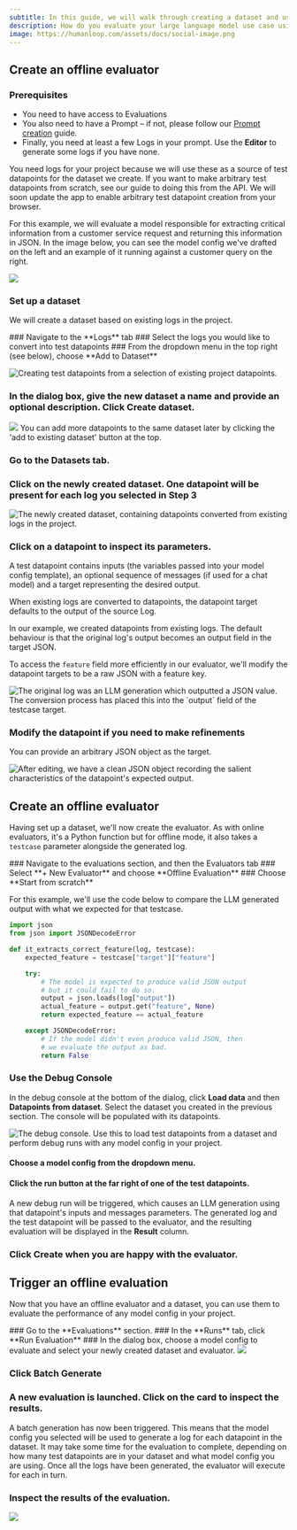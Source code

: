 ```yaml
---
subtitle: In this guide, we will walk through creating a dataset and using it to run an offline evaluation.
description: How do you evaluate your large language model use case using a dataset and an evaluator on Humanloop?
image: https://humanloop.com/assets/docs/social-image.png
---
```


<Markdown src="../../../snippets/paid-feature.mdx" />

## Create an offline evaluator

### Prerequisites

- You need to have access to Evaluations
- You also need to have a Prompt – if not, please follow our [Prompt creation](./create-prompt) guide.
- Finally, you need at least a few Logs in your prompt. Use the **Editor** to generate some logs if you have none.

<Info>
You need logs for your project because we will use these as a source of test datapoints for the dataset we create. If you want to make arbitrary test datapoints from scratch, see our guide to doing this from the API. We will soon update the app to enable arbitrary test datapoint creation from your browser.
</Info>

For this example, we will evaluate a model responsible for extracting critical information from a customer service request and returning this information in JSON. In the image below, you can see the model config we've drafted on the left and an example of it running against a customer query on the right.

<img src="../../../assets/images/c5089ee-image.png" />

### Set up a dataset

We will create a dataset based on existing logs in the project.

<Steps>
### Navigate to the **Logs** tab
### Select the logs you would like to convert into test datapoints
### From the dropdown menu in the top right (see below), choose **Add to Dataset**

<img
  src="../../../assets/images/e745699-image.png"
  alt="Creating test datapoints from a selection of existing project datapoints."
/>

### In the dialog box, give the new dataset a name and provide an optional description. Click **Create dataset**.

<img src="../../../assets/images/8e3461f-image.png" />

<Info>
You can add more datapoints to the same dataset later by clicking the 'add to existing dataset' button at the top.
</Info>

### Go to the **Datasets** tab.

### Click on the newly created dataset. One datapoint will be present for each log you selected in Step 3

<img
  src="../../../assets/images/861e590-image.png"
  alt="The newly created dataset, containing datapoints converted from existing logs in the project."
/>

### Click on a datapoint to inspect its parameters.

<Tip> 
A test datapoint contains inputs (the variables passed into your model config template), an optional sequence of messages (if used for a chat model) and a target representing the desired output.

When existing logs are converted to datapoints, the datapoint target defaults to the output of the source Log.
</Tip>

In our example, we created datapoints from existing logs. The default behaviour is that the original log's output becomes an output field in the target JSON.

To access the `feature` field more efficiently in our evaluator, we'll modify the datapoint targets to be a raw JSON with a feature key.

<img
  src="../../../assets/images/4b6494f-image.png"
  alt="The original log was an LLM generation which outputted a JSON value. The conversion process has placed this into the `output` field of the testcase target."
/>

### Modify the datapoint if you need to make refinements

You can provide an arbitrary JSON object as the target.

<img
  src="../../../assets/images/963addc-image.png"
  alt="After editing, we have a clean JSON object recording the salient characteristics of the datapoint's expected output."
/>

</Steps>

## Create an offline evaluator

Having set up a dataset, we'll now create the evaluator. As with online evaluators, it's a Python function but for offline mode, it also takes a `testcase` parameter alongside the generated log.

<Steps>
### Navigate to the evaluations section, and then the Evaluators tab
### Select **+ New Evaluator** and choose **Offline Evaluation**
### Choose **Start from scratch**

For this example, we'll use the code below to compare the LLM generated output with what we expected for that testcase.

```python Python
import json
from json import JSONDecodeError

def it_extracts_correct_feature(log, testcase):
    expected_feature = testcase["target"]["feature"]

    try:
        # The model is expected to produce valid JSON output
        # but it could fail to do so.
        output = json.loads(log["output"])
        actual_feature = output.get("feature", None)
        return expected_feature == actual_feature

    except JSONDecodeError:
        # If the model didn't even produce valid JSON, then
        # we evaluate the output as bad.
        return False
```

### Use the Debug Console

In the debug console at the bottom of the dialog, click **Load data** and then **Datapoints from dataset**. Select the dataset you created in the previous section. The console will be populated with its datapoints.

<img
  src="../../../assets/images/e3dd068-image.png"
  alt="The debug console. Use this to load test datapoints from a dataset and perform debug runs with any model config in your project."
/>

#### Choose a model config from the dropdown menu.

#### Click the run button at the far right of one of the test datapoints.

A new debug run will be triggered, which causes an LLM generation using that datapoint's inputs and messages parameters. The generated log and the test datapoint will be passed to the evaluator, and the resulting evaluation will be displayed in the **Result** column.

### Click **Create** when you are happy with the evaluator.

</Steps>

## Trigger an offline evaluation

Now that you have an offline evaluator and a dataset, you can use them to evaluate the performance of any model config in your project.

<Steps>
### Go to the **Evaluations** section.
### In the **Runs** tab, click **Run Evaluation**
### In the dialog box, choose a model config to evaluate and select your newly created dataset and evaluator.

<img src="../../../assets/images/d08b4d8-image.png" />

### Click **Batch Generate**

### A new evaluation is launched. Click on the card to inspect the results.

A batch generation has now been triggered. This means that the model config you selected will be used to generate a log for each datapoint in the dataset. It may take some time for the evaluation to complete, depending on how many test datapoints are in your dataset and what model config you are using. Once all the logs have been generated, the evaluator will execute for each in turn.

### Inspect the results of the evaluation.

<img src="../../../assets/images/5d29d19-image.png" />

</Steps>
